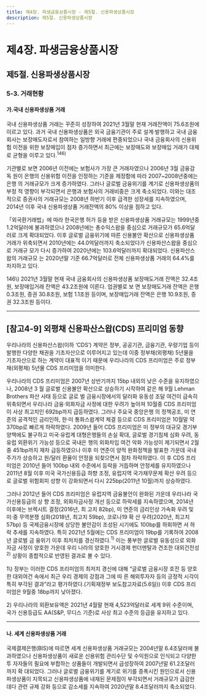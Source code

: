 ```yaml
---
title: 제4장. 파생금융상품시장 - 제5절. 신용파생상품시장
description: 제5절. 신용파생상품시장
---
```


# 제4장. 파생금융상품시장

## 제5절. 신용파생상품시장

### 5-3. 거래현황

#### 가.국내 신용파생상품 거래

국내 신용파생상품 거래는 꾸준히 성장하여 2021년 3월말 현재 거래잔액이 75.6조원에
이르고 있다. 과거 국내 신용파생상품은 외국 금융기관이 주로 설계·발행하고 국내 금융
회사는 보장매도자로서 참여하는 일방향 거래에 편중되었으나 국내 금융회사의 신용위
험 이전을 위한 보장매입이 점차 증가하면서 최근에는 보장매도와 보장매입 거래가 대체
로 균형을 이루고 있다.$^{146)}$

기관별로 보면 2006년 이전에는 보험사가 가장 큰 거래자였으나 2006년 3월 금융감독
원이 은행의 신용위험 이전을 인정하는 기준을 제정함에 따라 2007~2008년중에는 은행
의 거래규모가 크게 증가하였다. 그러나 글로벌 금융위기를 계기로 신용파생상품의 부정
적 영향이 부각되면서 은행과 보험사의 거래비중은 크게 축소되었다. 이와는 대조적으로
증권사의 거래규모는 2008년 하반기 이후 급격한 성장세를 지속하였으며, 2014년 이후
국내 신용파생상품 거래잔액의 80% 이상을 점하고 있다.

<GCenterImg src ="/fm/4-31.png" caption="그림4-31. 금융권별 신용파생상품 거래잔액"/>

「외국환거래법」에 따라 한국은행 허가 등을 받은 신용파생상품 거래규모는 1999년중
1.2억달러에 불과하였으나 2008년에는 총수익스왑을 중심으로 거래규모가 65.6억달러로
크게 확대되었다. 이후 글로벌 금융위기에 따른 신용불안 확산으로 신용파생상품 거래가
위축되면서 2010년에는 44.0억달러까지 축소되었다가 신용파산스왑을 중심으로 거래규
모가 다시 증가하여 2020년에는 103.6억달러까지 확대되었다. 신용파산스왑의 거래규모
는 2020년말 기준 66.7억달러로 전체 신용파생상품 거래의 64.4%를 차지하고 있다.

<GCenterImg src ="/fm/t4-53.png" caption="표4-53. 신용파생상품 거래규모"/>

<GComment>
146\) 2021년 3월말 현재 국내 금융회사의 신용파생상품 보장매도거래 잔액은 32.4조원, 보장매입거래 잔액은 43.2조원에 이른다. 업권별로 보
면 보장매도거래 잔액은 은행 0.3조원, 증권 30.8조원, 보험 1.1조원 등이며, 보장매입거래 잔액은 은행 10.9조원, 증권 32.3조원 등이다.
</GComment>

----

## [참고4-9] 외평채 신용파산스왑(CDS) 프리미엄 동향

우리나라의 신용파산스왑(이하 ‘CDS’) 계약은 정부, 공공기관, 금융기관, 우량기업 등이 발행한 다양한
채권을 기초자산으로 이루어지고 있는데 이중 정부채(외평채) 5년물을 기초자산으로 하는 계약이 대표적
이기 때문에 우리나라의 CDS 프리미엄은 주로 정부채(외평채) 5년물 CDS 프리미엄을 의미한다.

우리나라의 CDS 프리미엄은 2007년 상반기까지 15bp 내외의 낮은 수준을 유지하였으나, 2008년 3
월 글로벌 신용불안 확산으로 상승하기 시작하여 같은 해 9월 Lehman Brothers 파산 사태 등으로 글로
벌 금융시장에서의 달러화 유동성 조달 여건이 급속히 위축되면서 우리나라 금융·외화자금 사정에 대한
우려가 높아져 10월중 CDS 프리미엄이 사상 최고치인 692bp까지 급등하였다. 그러나 주요국 중앙은행
의 정책공조, 미 연준의 공격적인 금리인하, 한·미 통화스왑계약 체결 등으로 CDS 프리미엄은 10월말 약
370bp로 빠르게 하락하였다. 2009년 들어 CDS 프리미엄은 미 정부의 대규모 경기부양책에도 불구하고
미국·유럽계 대형은행들의 손실 확대, 글로벌 경기침체 심화 우려, 동유럽 외환위기 가능성 등으로 국내은
행의 외화차입 여건 악화 가능성이 제기되면서 2월중 451bp까지 재차 급등하였으나 이후 미 연준이 양적
완화정책을 발표한 가운데 국내 주가가 상승하고 원/달러 환율이 안정을 되찾으면서 점차 하락하였다. 이
후 CDS 프리미엄은 2010년 들어 100bp 내외 수준에서 등락을 거듭하며 안정세를 유지하였으나 2011년
8월 이후 미국 국가신용등급 하향 조정, 유럽지역 국가채무문제 확산 우려 등으로 글로벌 위험회피 성향
이 강화되면서 다시 225bp(2011년 10월)까지 상승하였다.

그러나 2012년 들어 CDS 프리미엄은 유럽지역 금융불안이 완화된 가운데 우리나라 국가신용등급의 상
향 조정, 외화자금사정 개선 등으로 하락세를 지속하였으며, 2014년 이후에는 브렉시트 결정(2016년, 최
고치 82bp), 미 연준의 금리인상 가속화 우려 및 미·중 무역분쟁 심화(2018년, 최고치 59bp), 코로나19 확
산 우려(2020년, 최고치 57bp) 등 국제금융시장에 상당한 불안감이 조성된 시기에도 100bp를 하회하면
서 하락 추세를 지속하였다. 특히 2021년 5월에는 CDS 프리미엄이 19bp를 기록하여 2008년 글로벌 금
융위기 이후 최저치를 경신하였다.$^{1)}$ 이는 풍부한 글로벌 유동성으로 외화자금 사정이 양호한 가운데 우리
나라의 양호한 거시경제 펀더멘탈과 견조한 대외건전성$^{2)}$ 상황이 종합적으로 반영된 결과로 볼 수 있다.

<GCenterImg src ="/fm/4-32.png" caption="그림4-32. 외평채 신용파산스왑(CDS) 프리미엄"/>


<GComment>
1\) 정부는 이러한 CDS 프리미엄의 최저치 경신에 대해 “글로벌 금융시장 호전 등 양호한 대외여건 속에서 최근 우리 경제의 강점과 그에 따
른 해외투자자 등의 긍정적 시각이 특히 부각된 결과”라고 평가하였다.(기획재정부 보도참고자료(5.6일)) 이후 CDS 프리미엄은 9월중
18bp까지 낮아졌다.

2\) 우리나라의 외환보유액은 2021년 4월말 현재 4,523억달러로 세계 9위 수준이며, 국가 신용등급도 AA(S&P, 무디스 기준)로 사상 최고
수준의 등급을 유지하고 있다.
</GComment>

----

#### 나. 세계 신용파생상품 거래

국제결제은행(BIS)에 따르면 세계 신용파생상품 거래규모는 2004년말 6.4조달러에 불
과하였으나 신용파생상품이 새로운 신용위험 관리수단 및 수익원으로 인식되고 다양한 투
자자들의 필요에 부합하는 상품들이 개발되면서 급성장하여 2007년말 61.2조달러까지 확
대되었다. 그러나 글로벌 금융위기를 계기로 위기를 증폭시킨 원인으로서 신용파생상품이
지목되고 신용파생상품에 내재된 문제점이 부각되면서 거래규모가 급감한 데다 관련 규제
강화 등으로 감소세를 지속하여 2020년말 8.4조달러까지 축소되었다.

<GCenterImg src ="/fm/4-33.png" caption="그림4-33. 세계 신용파생상품 거래규모"/>